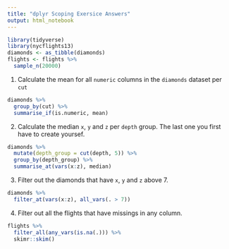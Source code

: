 ```yaml
---
title: "dplyr Scoping Exersice Answers"
output: html_notebook
---
```


```r
library(tidyverse)
library(nycflights13)
diamonds <- as_tibble(diamonds)
flights <- flights %>%
  sample_n(20000)
```

1. Calculate the mean for all `numeric` columns in the `diamonds` dataset per `cut`

```r
diamonds %>%
  group_by(cut) %>%
  summarise_if(is.numeric, mean)
```

2. Calculate the median `x`, `y` and `z` per `depth` group. The last one you first have to create yoursef.

```r
diamonds %>%
  mutate(depth_group = cut(depth, 5)) %>%
  group_by(depth_group) %>%
  summarise_at(vars(x:z), median)
```

3. Filter out the diamonds that have `x`, `y` and `z` above 7.

```r
diamonds %>%
  filter_at(vars(x:z), all_vars(. > 7))
```

4. Filter out all the flights that have missings in any column.

```r
flights %>%
  filter_all(any_vars(is.na(.))) %>%
  skimr::skim()
```

